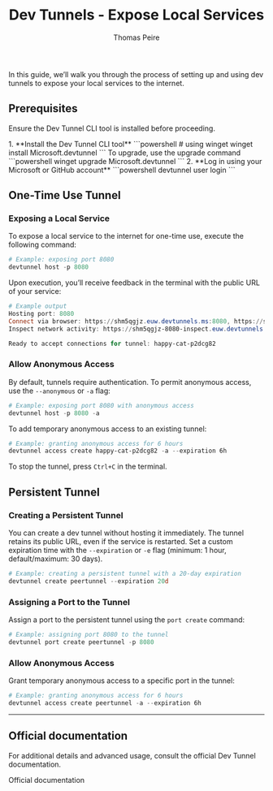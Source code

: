 ﻿---
title: Dev Tunnels - Expose Local Services
description: Comprehensive guide on setting up and utilizing dev tunnels to expose local services to the internet.
pubDate: 2024-12-20
author: 'Thomas Peire'
tags: ["devtunnel", "development", "documentation"]
---

In this guide, we’ll walk you through the process of setting up and using dev tunnels to expose your local services to the internet.

## Prerequisites

Ensure the Dev Tunnel CLI tool is installed before proceeding.

<Steps>
1. **Install the Dev Tunnel CLI tool**
    ```powershell
    # using winget
    winget install Microsoft.devtunnel
    ```
    To upgrade, use the upgrade command
    ```powershell
    winget upgrade Microsoft.devtunnel
    ```
2. **Log in using your Microsoft or GitHub account**
    ```powershell
    devtunnel user login
    ```
</Steps>

## One-Time Use Tunnel

### Exposing a Local Service

To expose a local service to the internet for one-time use, execute the following command:

```powershell
# Example: exposing port 8080
devtunnel host -p 8080
```

Upon execution, you’ll receive feedback in the terminal with the public URL of your service:

```powershell
# Example output
Hosting port: 8080
Connect via browser: https://shm5qgjz.euw.devtunnels.ms:8080, https://shm5qgjz-8080.euw.devtunnels.ms
Inspect network activity: https://shm5qgjz-8080-inspect.euw.devtunnels.ms

Ready to accept connections for tunnel: happy-cat-p2dcg82
```

### Allow Anonymous Access

By default, tunnels require authentication. To permit anonymous access, use the `--anonymous` or `-a` flag:

```powershell
# Example: exposing port 8080 with anonymous access
devtunnel host -p 8080 -a
```

To add temporary anonymous access to an existing tunnel:

```powershell
# Example: granting anonymous access for 6 hours
devtunnel access create happy-cat-p2dcg82 -a --expiration 6h
```

To stop the tunnel, press `Ctrl+C` in the terminal.

## Persistent Tunnel

### Creating a Persistent Tunnel

You can create a dev tunnel without hosting it immediately. The tunnel retains its public URL, even if the service is restarted. Set a custom expiration time with the `--expiration` or `-e` flag (minimum: 1 hour, default/maximum: 30 days).

```powershell
# Example: creating a persistent tunnel with a 20-day expiration
devtunnel create peertunnel --expiration 20d
```

### Assigning a Port to the Tunnel

Assign a port to the persistent tunnel using the `port create` command:

```powershell
# Example: assigning port 8080 to the tunnel
devtunnel port create peertunnel -p 8080
```

### Allow Anonymous Access

Grant temporary anonymous access to a specific port in the tunnel:

```powershell
# Example: granting anonymous access for 6 hours
devtunnel access create peertunnel -a --expiration 6h
```

---

## Official documentation
For additional details and advanced usage, consult the official Dev Tunnel documentation.

<LinkButton href="https://learn.microsoft.com/en-us/azure/developer/dev-tunnels/cli-commands">Official documentation</LinkButton>
